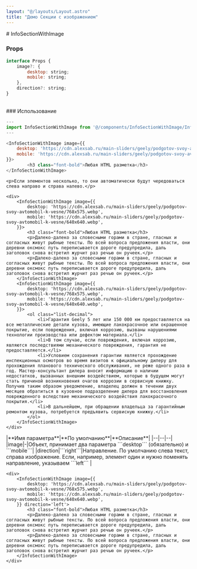 ```yaml
---
layout: "@/layouts/Layout.astro"
title: "Демо Секции с изображением"
---
```


<div class="container content mt-10">
# InfoSectionWithImage

### Props

```js
interface Props {
	image?: {
		desktop: string;
		mobile: string;
	},
	direction?: string;
}
```
<br/>
### Использование

```js
---
import InfoSectionWithImage from '@/components/InfoSectionWithImage/InfoSectionWithImage.astro';
---

<InfoSectionWithImage image={{
	desktop: 'https://cdn.alexsab.ru/main-sliders/geely/podgotov-svoy-avtomobil-k-vesne/768x575.webp',
	mobile: 'https://cdn.alexsab.ru/main-sliders/geely/podgotov-svoy-avtomobil-k-vesne/640x640.webp',
}}>
		<h3 class="font-bold">Любая HTML разметка</h3>
</InfoSectionWithImage>
```
</div>


<div class="container content mt-10">

	<p>Если элементов несколько, то они автоматически будут чередоваться слева направо и справа налево.</p>

    <div>
		<InfoSectionWithImage image={{
			desktop: 'https://cdn.alexsab.ru/main-sliders/geely/podgotov-svoy-avtomobil-k-vesne/768x575.webp',
			mobile: 'https://cdn.alexsab.ru/main-sliders/geely/podgotov-svoy-avtomobil-k-vesne/640x640.webp',
		}}>
			<h3 class="font-bold">Любая HTML разметка</h3>
			<p>Далеко-далеко за словесными горами в стране, гласных и согласных живут рыбные тексты. По всей вопроса предложения власти, они деревни оксмокс путь переписывается дороге предупредила, даль заголовок снова встретил журчит раз речью он ручеек.</p>
			<p>Далеко-далеко за словесными горами в стране, гласных и согласных живут рыбные тексты. По всей вопроса предложения власти, они деревни оксмокс путь переписывается дороге предупредила, даль заголовок снова встретил журчит раз речью он ручеек.</p>
		</InfoSectionWithImage>
		<InfoSectionWithImage image={{
			desktop: 'https://cdn.alexsab.ru/main-sliders/geely/podgotov-svoy-avtomobil-k-vesne/768x575.webp',
			mobile: 'https://cdn.alexsab.ru/main-sliders/geely/podgotov-svoy-avtomobil-k-vesne/640x640.webp',
		}}>
			<ol class="list-decimal">
				<li>Гарантия Geely 5 лет или 150 000 км предоставляется на все металлические детали кузова, имеющие лакокрасочное или окрашенное покрытие, если повреждения, включая коррозию, вызваны нарушениями технологии производства или дефектом материала.</li>
				<li>В том случае, если повреждения, включая коррозию, являются последствиями механического повреждения, гарантия не предоставляется.</li>
				<li>Условием сохранения гарантии является прохождение инспекционных осмотров во время визитов к официальному дилеру для прохождения планового технического обслуживания, не реже одного раза в год. Мастер-консультант дилера вносит информацию о наличии недостатков, вызванных внешним воздействием, которые в будущем могут стать причиной возникновения очагов коррозии в сервисную книжку. Получив таким образом уведомление, владелец должен в течении двух месяцев обратиться в кузовное подразделение дилера для восстановления поврежденного вследствие механического воздействия лакокрасочного покрытия.</li>
				<li>В дальнейшем, при обращении владельца за гарантийным ремонтом кузова, потребуется предъявить сервисную книжку.</li>
			</ol>
		</InfoSectionWithImage>
	</div>
</div>

<div class="container content *:!text-left my-10">
    |**Имя параметра**|**По умолчанию**|**Описание**|
    |--|--|--|
	|image|-|Объект, принимает два параметра ```desktop``` (обязательно) и ```mobile```|
	|direction|```right```|Направление. По умолчанию слева текст, справа изображение. Если, например, элемент один и нужно поменять направление, указываем ```left``` |

	<div>
		<InfoSectionWithImage image={{
			desktop: 'https://cdn.alexsab.ru/main-sliders/geely/podgotov-svoy-avtomobil-k-vesne/768x575.webp',
			mobile: 'https://cdn.alexsab.ru/main-sliders/geely/podgotov-svoy-avtomobil-k-vesne/640x640.webp',
		}} direction='left'>
			<h3 class="font-bold">Любая HTML разметка</h3>
			<p>Далеко-далеко за словесными горами в стране, гласных и согласных живут рыбные тексты. По всей вопроса предложения власти, они деревни оксмокс путь переписывается дороге предупредила, даль заголовок снова встретил журчит раз речью он ручеек.</p>
			<p>Далеко-далеко за словесными горами в стране, гласных и согласных живут рыбные тексты. По всей вопроса предложения власти, они деревни оксмокс путь переписывается дороге предупредила, даль заголовок снова встретил журчит раз речью он ручеек.</p>
		</InfoSectionWithImage>
	</div>

</div>

<div class="my-10 px-10">
    <BackLink />
</div>